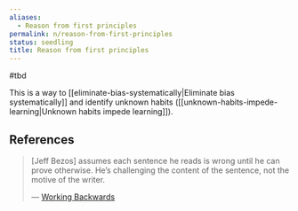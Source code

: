 ```yaml
---
aliases:
  - Reason from first principles
permalink: n/reason-from-first-principles
status: seedling
title: Reason from first principles
---
```

#tbd

This is a way to [[eliminate-bias-systematically|Eliminate bias systematically]] and identify unknown habits ([[unknown-habits-impede-learning|Unknown habits impede learning]]).

## References

> [Jeff Bezos] assumes each sentence he reads is wrong until he can prove otherwise. He’s challenging the content of the sentence, not the motive of the writer.
>
> — [Working Backwards](https://commoncog.com/blog/working-backwards/)

